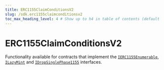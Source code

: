 ---
title: ERC1155ClaimConditionsV2
slug: /sdk.erc1155claimconditionsv2
toc_max_heading_level: 4 # Show up to h4 in table of contents (default is up to h3)
---

# ERC1155ClaimConditionsV2

Functionality available for contracts that implement the
[`IERC1155Enumerable`](/contracts/IERC1155Enumerable),
[`ILazyMint`](/contracts/ILazyMint) and
[`IDropSinglePhase1155`](/contracts/IDropSinglePhase1155)
interfaces.
